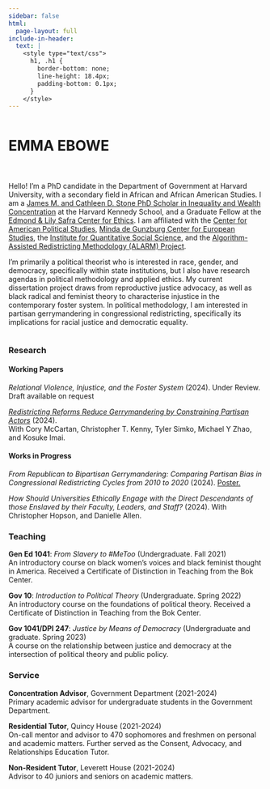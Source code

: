 ```yaml
---
sidebar: false
html:
  page-layout: full
include-in-header:
  text: |
    <style type="text/css">
      h1, .h1 {
        border-bottom: none;
        line-height: 18.4px;
        padding-bottom: 0.1px;
      }
    </style>
---
```

::: column-page-inset
::: columns
<!--
::: {.column width="35%"}

:::
-->

::: {.column width="100%"}
# EMMA EBOWE{style="text-transform:none;"}
#
:::
:::
:::


::: column-page-inset
::: columns
<!--
::: {.column width="25%"}
![](headshot2crop.jpeg){width="90%"}
:::
-->
::: {.column width="100%"}
:::: {.justified}
Hello! I'm a PhD candidate in the Department of Government at Harvard University, with a secondary field in African and African American Studies. I am a [James M. and Cathleen D. Stone PhD Scholar in Inequality and Wealth Concentration](https://inequality.hks.harvard.edu/) at the Harvard Kennedy School, and a Graduate Fellow at the [Edmond & Lily Safra Center for Ethics](https://ethics.harvard.edu/). I am affiliated with the [Center for American Political Studies](https://caps.gov.harvard.edu/home), [Minda de Gunzburg Center for European Studies](https://ces.fas.harvard.edu), the [Institute for Quantitative Social Science](https://www.iq.harvard.edu), and the [Algorithm-Assisted Redistricting Methodology (ALARM) Project](https://alarm-redist.org/about.html).

I'm primarily a political theorist who is interested in race, gender, and democracy, specifically within state institutions, but I also have research agendas in political methodology and applied ethics. My current dissertation project draws from reproductive justice advocacy, as well as black radical and feminist theory to characterise injustice in the contemporary foster system. In political methodology, I am interested in partisan gerrymandering in congressional redistricting, specifically its implications for racial justice and democratic equality.
::::
:::
:::
:::

:::::: column-page-inset
### Research
#### Working Papers

_Relational Violence, Injustice, and the Foster System_ (2024). Under Review.
<br>
Draft available on request

[_Redistricting Reforms Reduce Gerrymandering by Constraining Partisan Actors_](https://arxiv.org/abs/2407.11336) (2024).
<br>
With Cory McCartan, Christopher T. Kenny, Tyler Simko, Michael Y Zhao, and Kosuke Imai.
<br>


#### Works in Progress

_From Republican to Bipartisan Gerrymandering: Comparing Partisan Bias 
in Congressional Redistricting Cycles from 2010 to 2020_ (2024). [Poster.]()

_How Should Universities Ethically Engage with the Direct Descendants of those Enslaved by their Faculty, Leaders, and Staff?_ (2024). With Christopher Hopson, and Danielle Allen.

### Teaching

**Gen Ed 1041**: *From Slavery to #MeToo* (Undergraduate. Fall 2021)
<br>
An introductory course on black women’s voices and black feminist thought in America. Received a Certificate of Distinction in Teaching from the Bok Center.

**Gov 10**: *Introduction to Political Theory* (Undergraduate. Spring 2022)
<br>
An introductory course on the foundations of political theory. Received a Certificate of Distinction in Teaching from the Bok Center.

**Gov 1041/DPI 247**: *Justice by Means of Democracy* (Undergraduate and graduate. Spring 2023)
<br>
A course on the relationship between justice and democracy at the intersection of political theory and public policy.

### Service

**Concentration Advisor**, Government Department (2021-2024)
<br>
Primary academic advisor for undergraduate students in the Government Department.

**Residential Tutor**, Quincy House (2021-2024)
<br>
On-call mentor and advisor to 470 sophomores and freshmen on personal and academic matters. Further served as the Consent, Advocacy, and Relationships Education Tutor.

**Non-Resident Tutor**, Leverett House (2021-2024)
<br>
Advisor to 40 juniors and seniors on academic matters.

::::::


